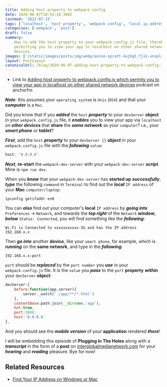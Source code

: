 ```yaml
---
title: Adding host property to webpack config
date: 2020-06-07T18:53:18.300Z
lastmod: '2022-07-15'
tags: ['localhost', 'host property', 'webpack config', 'local ip address']
categories: ['webpack', 'post']
draft: false
summary:
    How to add the host property to your webpack.config.js file, thereby
    permitting you to view your app in localhost on other shared network
    devices.
images: ['/static/images/posts/img/webp/annie-spratt-4ujhq5_fjik-unsplash.webp']
layout: PostLayout
canonicalUrl: /blog/2020-06-07-adding-host-property-to-webpack-config-js-which-permits-you-to-view-your-app-in-localhost-on-other-shared-network-devices
---
```


<Unsplash
	src="/static/images/posts/img/webp/annie-spratt-4ujhq5_fjik-unsplash.webp"
	author="Annie Spratt"
	alt="Adding host property to webpack config"
	srcUrl="https://unsplash.com/photos/4Ujhq5_fJik"
	authorUrl="https://unsplash.com/@anniespratt"
/>

-   Link to
    [Adding host property to webpack.config.js which permits you to view your app in localhost on other shared network devices](https://anchor.fm/maria-campbell/episodes/Adding-host-property-to-webpack-config-js-which-permits-you-to-view-your-app-in-localhost-on-other-shared-network-devices-ef45ul)
    podcast on anchorfm

**_Note_**: this assumes your `operating system` is `Unix` (`OSX`) and that your
**_computer_** is a `Mac`.

Did you know that if you **_added_** the `host` **_property_** to your
`devServer` **object** in your `webpack.config.js` file, it **_enables_** you to
view your app via `localhost` on **_other devices_** that **share** the **_same
network_** as your `computer`? i.e., your **_smart phone_** or **_tablet_**?

**_First_**, add the `host` **property** to your `devServer {}` **_object_** in
your `webpack.config.js` file with the **_following_** `value`:

```js
host: '0.0.0.0'
```

**_Next_**, **re-start** the `webpack-dev-server` with your `webpack-dev-server`
**_script_**. Mine is `npm run dev`.

When you **_know_** that your `webpack-dev-server` has **started up**
**_successfully_**, **_type_** the following `command` in `Terminal` to find out
the **_local_** `IP address` of your **Mac** `computer/laptop`:

```shell
ipconfig getifaddr en0
```

You can **_also_** find out your computer's **local** `IP address` by **_going
into_** `Preferences` -> `Network`, and towards the **_top right_** of the
`Network` **window**, **_below_** `Status: Connected`, you will find something
like the **_following_**:

```shell
Wi-Fi is Connected to xxxxxxxxxxx-5G and has the IP address 192.168.x.x
```

Then **_go into_** another **device**, like your `smart phone`, for example,
which is **_running_** on the **same network**, and type in the **_following_**:

```shell
192.168.x.x:port
```

`port` should be **_replaced_** by the `port number` you **_use_** in your
`webpack.config.js` file. It is the `value` you **_pass_** to the `port`
**property** **_within_** your `devServer` **object**:

```js
devServer:{
    before:function(app,server){
        server._watch('./app/**/*.html')
    },
    contentBase:path.join(__dirname,'app'),
    hot:true,
    port:3000,
    host:'0.0.0.0'
},
```

And you should see the **_mobile version_** of your **application** rendered
**_there_**!

I will be embedding this episode of **Plugging in The Holes** along with a
**_transcript_** in the form of a **post** on
[interglobalmedianetwork.com](https://www.interglobalmedianetwork.com/) for your
**_hearing_** and **_reading_** pleasure. Bye for now!

## Related Resources

-   [Find Your IP Address on Windows or Mac](https://www.avg.com/en/signal/find-ip-address)
